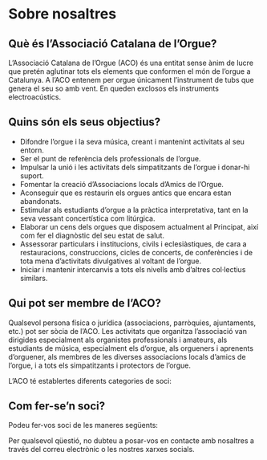 
# Sobre nosaltres

## Què és l’Associació Catalana de l’Orgue?

L’Associació Catalana de l’Orgue (ACO) és una entitat sense ànim de lucre que pretén aglutinar tots els elements que conformen el món de l’orgue a Catalunya. A l’ACO entenem per orgue únicament l’instrument de tubs que genera el seu so amb vent. En queden exclosos els instruments electroacústics.

## Quins són els seus objectius?

- Difondre l’orgue i la seva música, creant i mantenint activitats al seu entorn.
- Ser el punt de referència dels professionals de l’orgue.
- Impulsar la unió i les activitats dels simpatitzants de l’orgue i donar-hi suport.
- Fomentar la creació d’Associacions locals d’Amics de l’Orgue.
- Aconseguir que es restaurin els orgues antics que encara estan abandonats.
- Estimular als estudiants d’orgue a la pràctica interpretativa, tant en la seva vessant concertística com litúrgica.
- Elaborar un cens dels orgues que disposem actualment al Principat, així com fer el diagnòstic del seu estat de salut.
- Assessorar particulars i institucions, civils i eclesiàstiques, de cara a restauracions, construccions, cicles de concerts, de conferències i de tota mena d’activitats divulgatives al voltant de l’orgue.
- Iniciar i mantenir intercanvis a tots els nivells amb d’altres col·lectius similars.

## Qui pot ser membre de l’ACO?

Qualsevol persona física o jurídica (associacions, parròquies, ajuntaments, etc.) pot ser sòcia de l’ACO. Les activitats que organitza l’associació van dirigides especialment als organistes professionals i amateurs, als estudiants de música, especialment els d’orgue, als orgueners i aprenents d’orguener, als membres de les diverses associacions locals d’amics de l’orgue, i a tots els simpatitzants i protectors de l’orgue.

L’ACO té establertes diferents categories de soci:

<Membership />

## Com fer-se’n soci?

Podeu fer-vos soci de les maneres següents:

<SignUp />

Per qualsevol qüestió, no dubteu a posar-vos en contacte amb nosaltres a través del correu electrònic o les nostres xarxes socials.
